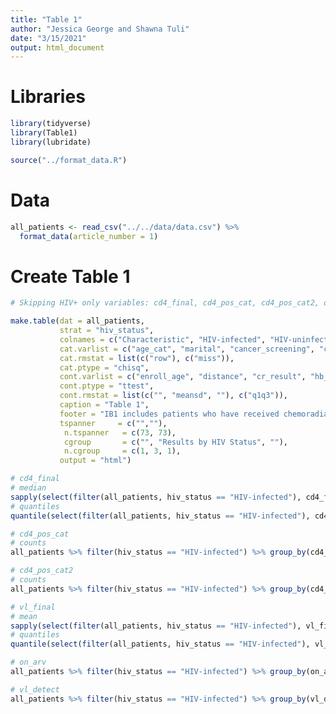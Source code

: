 ```yaml
---
title: "Table 1"
author: "Jessica George and Shawna Tuli"
date: "3/15/2021"
output: html_document
---
```


# Libraries
```r
library(tidyverse)
library(Table1)
library(lubridate)

source("../format_data.R")
```

# Data
```r
all_patients <- read_csv("../../data/data.csv") %>% 
  format_data(article_number = 1)
```

# Create Table 1
```r
# Skipping HIV+ only variables: cd4_final, cd4_pos_cat, cd4_pos_cat2, on_arv, vl_detect... See below for calculations for these variables

make.table(dat = all_patients,
           strat = "hiv_status",
           colnames = c("Characteristic", "HIV-infected", "HIV-uninfected", "Overall", "P"),
           cat.varlist = c("age_cat", "marital", "cancer_screening", "combined_cancer_stage_exact_factored", "vaginal_hemorrhage_symp", "vaginal_discharge_symp", "pelvic_pain_symp", "init_performance_status", "treat_response", "surgery", "rt", "crt", "primary_surgery", "treatment"),
           cat.rmstat = list(c("row"), c("miss")),
           cat.ptype = "chisq",
           cont.varlist = c("enroll_age", "distance", "cr_result", "hb_result", "neut_result", "wbc_result", "alb_result"),
           cont.ptype = "ttest",
           cont.rmstat = list(c("", "meansd", ""), c("q1q3")),
           caption = "Table 1",
           footer = "IB1 includes patients who have received chemoradiation therapy, excluding those who have received surgery.<br><i>Abbreviations:</i> ANC = absolute neutrophil count; ARV = antiretroviral; KPS = Karofsky performance score; WBC = white blood cells.<br>Values are presented as number (percentage), unless otherwise noted.",
           tspanner     = c("",""),
            n.tspanner   = c(73, 73),
            cgroup       = c("", "Results by HIV Status", ""),
            n.cgroup     = c(1, 3, 1),
           output = "html")

# cd4_final
# median
sapply(select(filter(all_patients, hiv_status == "HIV-infected"), cd4_final), median, na.rm = T)
# quantiles
quantile(select(filter(all_patients, hiv_status == "HIV-infected"), cd4_final), probs = c(0.25, 0.75), na.rm = T)

# cd4_pos_cat
# counts
all_patients %>% filter(hiv_status == "HIV-infected") %>% group_by(cd4_pos_cat) %>% summarise(n())

# cd4_pos_cat2
# counts
all_patients %>% filter(hiv_status == "HIV-infected") %>% group_by(cd4_pos_cat2) %>% summarise(n())

# vl_final
# mean
sapply(select(filter(all_patients, hiv_status == "HIV-infected"), vl_final), median, na.rm = T)
# quantiles
quantile(select(filter(all_patients, hiv_status == "HIV-infected"), vl_final), probs = c(0.25, 0.75), na.rm = T)

# on_arv
all_patients %>% filter(hiv_status == "HIV-infected") %>% group_by(on_arv) %>% summarise(n())

# vl_detect
all_patients %>% filter(hiv_status == "HIV-infected") %>% group_by(vl_detect) %>% summarise(n())
```